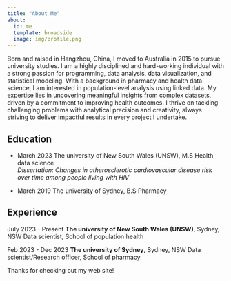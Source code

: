 ```yaml
---
title: "About Me"
about:
  id: me
  template: broadside
  image: img/profile.png
---
```


:::{#me}

Born and raised in Hangzhou, China, I moved to Australia in 2015 to pursue university studies. I am a highly disciplined and hard-working individual with a strong passion for programming, data analysis, data visualization, and statistical modeling. With a background in pharmacy and health data science, I am interested in population-level analysis using linked data. My expertise lies in uncovering meaningful insights from complex datasets, driven by a commitment to improving health outcomes. I thrive on tackling challenging problems with analytical precision and creativity, always striving to deliver impactful results in every project I undertake.


## Education
* March 2023 The university of New South Wales (UNSW), M.S Health data science <br>
*Dissertation: Changes in atherosclerotic cardiovascular disease risk over time among people living with HIV*

* March 2019 The university of Sydney, B.S Pharmacy

## Experience
July 2023 - Present **The university of New South Wales (UNSW)**, Sydney, NSW
                     Data scientist, School of population health
                     
Feb 2023 - Dec 2023 **The university of Sydney**, Sydney, NSW
                    Data scientist/Research officer, School of pharmacy
:::

Thanks for checking out my web site!
